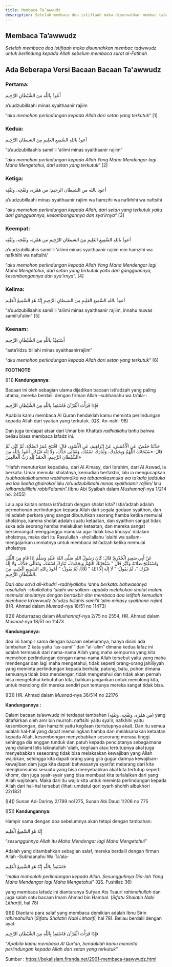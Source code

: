 ```yaml
---
title: Membaca Ta’awwudz
description: Setelah membaca doa istiftaah maka disunnahkan membac taáwwudz untuk berlindung kepada Allah sebelum membaca surat al-Fatihah
---
```


## Membaca Ta’awwudz
_Setelah membaca doa istiftaah maka disunnahkan membac taáwwudz untuk berlindung kepada Allah sebelum membaca surat al-Fatihah_

## Ada Beberapa Versi Bacaan Bacaan Ta'awwudz

### Pertama:

أَعُوذُ بِاَللَّهِ مِنَ الشَّيْطَانِ الرَّجِيم

a’uudzubillaahi minas syaithaanir rajiim

“_aku memohon perlindungan kepada Allah dari setan yang terkutuk_” [1]

### Kedua:

أعوذُ باللهِ السَّمِيعِ العَلِيمِ مِنَ الشيطانِ الرَّجِيم

“a’uudzubillaahis samii’il ‘aliimi minas syaithaanir rajiim”

“_aku memohon perlindungan kepada Allah Yang Maha Mendengar lagi Maha Mengetahui, dari setan yang terkutuk_”  [2]

### Ketiga:

أعوذ بالله من الشيطان الرجيم؛ من هَمْزِه، ونَفْخِه، ونَفْثِه

a’uudzubillaahi minas syaithaanir rajiim wa hamzihi wa nafkhihi wa naftsihi

“_aku memohon perlindungan kepada Allah, dari setan yang terkutuk yaitu dari gangguannya, kesombongannya dan sya’irnya”_  [3]

### Keempat:

أعوذُ باللهِ السَّمِيعِ العَلِيمِ مِنَ الشيطانِ الرَّجِيمِ من هَمْزِه، ونَفْخِه، ونَفْثِه

a’uudzubillaahis samii’il ‘aliimi minas syaithaanir rajiim min hamzihi wa nafkhihi wa naftsihi/

“_aku memohon perlindungan kepada Allah Yang Maha Mendengar lagi Maha Mengetahui, dari setan yang terkutuk yaitu dari gangguannya, kesombongannya dan sya’irnya”._ [4]

### Kelima:

أعوذُ باللهِ السَّمِيعِ العَلِيمِ مِنَ الشيطانِ الرَّجِيمِ إِنَّهُ هُوَ السَّمِيعُ الْعَلِيم

“a’uudzubillaahis samii’il ‘aliimi minas syaithaanir rajiim, innahu huwas samii’ul’alim” [5]

### Keenam:

أَسْتَعِيْذُ بِاَللَّهِ مِنَ الشَّيْطَانِ الرَّجِيم

“asta’iidzu billahi minas syaithaanirrajiim”

“_aku memohon perlindungan kepada Allah dari setan yang terkutuk_” [6]

**FOOTNOTE:**

([1])  **Kandungannya:**

Bacaan ini oleh sebagian ulama dijadikan bacaan isti’adzah yang paling utama, mereka berdalil dengan firman Allah –subhanahu wa ta’ala-:

فَإِذَا قَرَأْتَ الْقُرْآنَ فَاسْتَعِذْ بِاللَّهِ مِنَ الشَّيْطَانِ الرَّجِيم

Apabila kamu membaca Al Quran hendaklah kamu meminta perlindungan kepada Allah dari syaitan yang terkutuk. (QS. An-nahl: 98)

Dan juga terdapat atsar dari Umar bin Khattab  _radhiallahu’anhu_  bahwa beliau biasa membaca lafadz ini.

حَدَّثَنَا حَفْصٌ، عَنِ الْأَعْمَشِ، عَنْ إِبْرَاهِيمَ، عَنِ الْأَسْوَدِ، قَالَ: افْتَتَحَ عُمَرُ الصَّلَاةَ، ثُمَّ كَبَّرَ، ثُمَّ قَالَ: «سُبْحَانَكَ اللَّهُمَّ وَبِحَمْدِكَ، وَتَبَارَكَ اسْمُكَ، وَتَعَالَى جَدُّكَ، وَلَا إِلَهَ غَيْرُكَ، أَعُوذُ بِاللَّهِ مِنَ الشَّيْطَانِ الرَّجِيمِ، الْحَمْدُ لِلَّهِ رَبِّ الْعَالَمِينَ»

“Hafsh menuturkan kepadaku, dari Al A’masy, dari Ibrahim, dari Al Aswad, ia berkata: Umar memulai shalatnya, kemudian bertakbir, lalu ia mengucapkan /_subhaakallahumma wabihamdika wa tabaarakasmuka wa ta’aala jadduka wa laa ilaaha ghairaka/_ lalu  _/a’uudzubillaahi minas syaithaanir rajiim/_ lalu _/alhamdulillahi rabbil’alamin”._(Ibnu Abi Syaibah dalam  _Mushannaf_-nya 1/214 no. 2455)

Lalu apa kaitan antara isti’adzah dengan shalat kita? Istia’adzah adalah permohonan perlindungan kepada Allah dari segala godaan syaithon, dan ini adalah perkara yang sangat dibutuhkan seorang hamba ketika memulai sholatnya, karena sholat adalah suatu ketaatan, dan syaithon sangat tidak suka ada seorang hamba melakukan ketaatan, dan mereka sangat bersemangat mengganggu manusia agar tidak bisa khusyu’ didalam sholatnya, maka dari itu Rasulullah -shollallahu ‘alaihi wa sallam- mengajarkan ummatnya untuk membaca isti’adzah ketika memulai sholatnya

عَنْ أَبِي سَعِيدٍ الْخُدْرِيِّ قَالَ: كَانَ رَسُولُ اللهِ صَلَّى اللهُ عَلَيْهِ وَسَلَّمَ إِذَا قَامَ مِنَ اللَّيْلِ وَاسْتَفْتَحَ صَلَاتَهُ وَكَبَّرَ قَالَ ” سُبْحَانَكَ اللهُمَّ وَبِحَمْدِكَ، تَبَارَكَ اسْمُكَ، وَتَعَالَى جَدُّكَ، وَلَا إِلَهَ غَيْرُكَ “، ثُمَّ يَقُولُ: ” لَا إِلَهَ إِلَّا اللهُ ” ثَلَاثًا، ثُمَّ يَقُولُ: ” أَعُوذُ بِاللهِ السَّمِيعِ الْعَلِيمِ، مِنَ الشَّيْطَانِ الرَّجِيمِ،

_Dari abu sa’id all-khudri -radhiyallahu ‘anhu berkata: bahwasanya rasulullah -shollallahu ‘alaihi wa sallam- apabila melakukan sholat malam memulai sholatnya dengan bertakbir dan membaca doa istiftah kemudian membaca ta’awwudz (a’udzu billahis sami’il ‘alim minasy syaithonir rojim)_  (HR. Ahmad dalam  _Musnad_-nya 18/51 no 11473)

([2])  Abdurrazaq dalam  _Mushannaf_-nya 2/75 no 2554, HR. Ahmad dalam  _Musnad_-nya 18/51 no 11473

**Kandungannya:**

doa ini hampir sama dengan bacaan sebelumnya, hanya disini ada tambahan 2 kata yaitu “as-sami’” dan “al-‘alim” dimana kedua lafaz ini adalah termasuk dari nama-nama Allah yang maha sempurna yang kita memohon perlindungan dengan nama-nama Allah tersebut yaitu yang maha mendengar dan lagi maha mengetahui, tidak seperti orang-orang jahiliyyah yang meminta perlindungan kepada berhala, patung, batu, pohon dimana semuanya tidak bisa mendengar, tidak mengetahui dan tidak akan pernah bisa mengetahui kebutuhan kita, bahkan jangankan untuk menolong kita, untuk menolong diri mereka sendiri pun tentunya mereka sangat tidak bisa.

([3])  HR. Ahmad dalam  _Musnad_-nya 36/514 no 22176

**Kandungannya :**

Dalam bacaan ta’awwudz ini terdapat tambahan (من هَمْزِه، ونَفْخِه، ونَفْثِه) yang ditafsirkan oleh amr bin murroh: naftsihi yaitu sya’ir, nafkhihi yaitu kesombongan, dan hamzihi yaitu kegilaan (tertutupnya akal). Dan itu semua adalah hal-hal yang dapat memalingkan hamba dari melaksanakan ketaatan kepada Allah, kesombongan menyebabkan seseorang merasa tinggi sehingga dia enggan tunduk dan patuh kepada penciptanya sebagaimana yang dialami Iblis laknatullah ‘alaih, kegilaan atau tertutupnya akal juga menyebabkan seseorang tidak bisa melaksakan kewajiban yang Allah wajibkan, sehingga kita dapati orang yang gila gugur darinya kewajiban-kewajiban dam juga kita dapati bahwasanya syari’at melarang dari kita mengkonsumsi sesuatu yang bisa menyebabkan akal kita tertutup seperti khomr, dan juga syair-syair yang bisa membuat kita terlalaikan dari yang Allah wajibkam. Maka dari itu wajib kita untuk meminta perlindungan kepada Allah dari hal-hal tersebut (lihat: umdatul qori syarh shohih albukhori 22/182)

([4])  Sunan Ad-Darimy 2/789 no1275, Sunan Abi Daud 1/206 no 775

([5])  **Kandungannya**:

Hampir sama dengan doa sebelumnya akan tetapi dengan tambahan:

إِنَّهُ هُوَ السَّمِيعُ الْعَلِيم

“_sesungguhnya Allah itu Maha Mendengar lagi Maha Mengetahui_”

Adalah yang ditambahkan sebagian salaf, mereka berdalil dengan firman Allah -Subhaanahu Wa Ta’ala-

فَاسْتَعِذْ بِاللَّهِ إِنَّهُ هُوَ السَّمِيعُ الْعَلِيم

“_maka mohonlah perlindungan kepada Allah. Sesungguhnya Dia-lah Yang Maha Mendengar lagi Maha Mengetahui_” (QS. Fushilat: 36)

yang membaca lafadz ini diantaranya Sufyan Ats Tsauri  _rahimahullah_ dan juga salah satu bacaan Imam Ahmad bin Hambal. (_Sifatu Shalatin Nabi Litharifi_, hal 78)

([6])  Diantara para salaf yang membaca demikian adalah Ibnu Sirin  _rahimahullah_  (_Sifatu Shalatin Nabi Litharifi_, hal 78). Beliau berdalil dengan ayat:

فَإِذَا قَرَأْتَ الْقُرْآنَ فَاسْتَعِذْ بِاَللَّهِ مِنَ الشَّيْطَانِ الرَّجِيم

“_Apabila kamu membaca Al Qur’an, hendaklah kamu meminta perlindungan kepada Allah dari setan yang terkutuk_”

Sumber : https://bekalislam.firanda.net/2901-membaca-taawwudz.html
